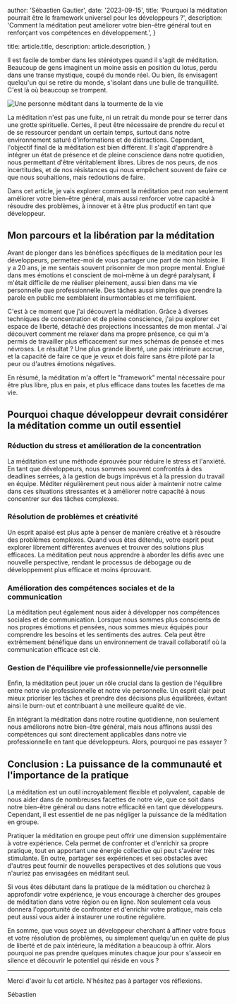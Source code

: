 
  author: 'Sébastien Gautier',
  date: '2023-09-15',
  title:
    'Pourquoi la méditation pourrait être le framework universel pour les développeurs ?',
  description:
    'Comment la méditation peut améliorer votre bien-être général tout en renforçant vos compétences en développement.',
}

  title: article.title,
  description: article.description,
}


Il est facile de tomber dans les stéréotypes quand il s'agit de méditation. Beaucoup de gens imaginent un moine assis en position du lotus, perdu dans une transe mystique, coupé du monde réel. Ou bien, ils envisagent quelqu'un qui se retire du monde, s'isolant dans une bulle de tranquillité. C'est là où beaucoup se trompent.

<Image
  src={meditationImage}
  alt="Une personne méditant dans la tourmente de la vie"
/>

La méditation n'est pas une fuite, ni un retrait du monde pour se terrer dans une grotte spirituelle. Certes, il peut être nécessaire de prendre du recul et de se ressourcer pendant un certain temps, surtout dans notre environnement saturé d'informations et de distractions. Cependant, l'objectif final de la méditation est bien différent. Il s'agit d'apprendre à intégrer un état de présence et de pleine conscience dans notre quotidien, nous permettant d'être véritablement libres. Libres de nos peurs, de nos incertitudes, et de nos résistances qui nous empêchent souvent de faire ce que nous souhaitions, mais redoutions de faire.

Dans cet article, je vais explorer comment la méditation peut non seulement améliorer votre bien-être général, mais aussi renforcer votre capacité à résoudre des problèmes, à innover et à être plus productif en tant que développeur.

## Mon parcours et la libération par la méditation

Avant de plonger dans les bénéfices spécifiques de la méditation pour les développeurs, permettez-moi de vous partager une part de mon histoire. Il y a 20 ans, je me sentais souvent prisonnier de mon propre mental. Englué dans mes émotions et conscient de moi-même à un degré paralysant, il m'était difficile de me réaliser pleinement, aussi bien dans ma vie personnelle que professionnelle. Des tâches aussi simples que prendre la parole en public me semblaient insurmontables et me terrifiaient.

C'est à ce moment que j'ai découvert la méditation. Grâce à diverses techniques de concentration et de pleine conscience, j'ai pu explorer cet espace de liberté, détaché des projections incessantes de mon mental. J'ai découvert comment me relaxer dans ma propre présence, ce qui m'a permis de travailler plus efficacement sur mes schémas de pensée et mes névroses. Le résultat ? Une plus grande liberté, une paix intérieure accrue, et la capacité de faire ce que je veux et dois faire sans être piloté par la peur ou d'autres émotions négatives.

En résumé, la méditation m'a offert le "framework" mental nécessaire pour être plus libre, plus en paix, et plus efficace dans toutes les facettes de ma vie.

## Pourquoi chaque développeur devrait considérer la méditation comme un outil essentiel

### Réduction du stress et amélioration de la concentration

La méditation est une méthode éprouvée pour réduire le stress et l'anxiété. En tant que développeurs, nous sommes souvent confrontés à des deadlines serrées, à la gestion de bugs imprévus et à la pression du travail en équipe. Méditer régulièrement peut nous aider à maintenir notre calme dans ces situations stressantes et à améliorer notre capacité à nous concentrer sur des tâches complexes.

### Résolution de problèmes et créativité

Un esprit apaisé est plus apte à penser de manière créative et à résoudre des problèmes complexes. Quand vous êtes détendu, votre esprit peut explorer librement différentes avenues et trouver des solutions plus efficaces. La méditation peut nous apprendre à aborder les défis avec une nouvelle perspective, rendant le processus de débogage ou de développement plus efficace et moins éprouvant.

### Amélioration des compétences sociales et de la communication

La méditation peut également nous aider à développer nos compétences sociales et de communication. Lorsque nous sommes plus conscients de nos propres émotions et pensées, nous sommes mieux équipés pour comprendre les besoins et les sentiments des autres. Cela peut être extrêmement bénéfique dans un environnement de travail collaboratif où la communication efficace est clé.

### Gestion de l'équilibre vie professionnelle/vie personnelle

Enfin, la méditation peut jouer un rôle crucial dans la gestion de l'équilibre entre notre vie professionnelle et notre vie personnelle. Un esprit clair peut mieux prioriser les tâches et prendre des décisions plus équilibrées, évitant ainsi le burn-out et contribuant à une meilleure qualité de vie.

En intégrant la méditation dans notre routine quotidienne, non seulement nous améliorons notre bien-être général, mais nous affinons aussi des compétences qui sont directement applicables dans notre vie professionnelle en tant que développeurs. Alors, pourquoi ne pas essayer ?

## Conclusion : La puissance de la communauté et l'importance de la pratique

La méditation est un outil incroyablement flexible et polyvalent, capable de nous aider dans de nombreuses facettes de notre vie, que ce soit dans notre bien-être général ou dans notre efficacité en tant que développeurs. Cependant, il est essentiel de ne pas négliger la puissance de la méditation en groupe.

Pratiquer la méditation en groupe peut offrir une dimension supplémentaire à votre expérience. Cela permet de confronter et d'enrichir sa propre pratique, tout en apportant une énergie collective qui peut s'avérer très stimulante. En outre, partager ses expériences et ses obstacles avec d'autres peut fournir de nouvelles perspectives et des solutions que vous n'auriez pas envisagées en méditant seul.

Si vous êtes débutant dans la pratique de la méditation ou cherchez à approfondir votre expérience, je vous encourage à chercher des groupes de méditation dans votre région ou en ligne. Non seulement cela vous donnera l'opportunité de confronter et d'enrichir votre pratique, mais cela peut aussi vous aider à instaurer une routine régulière.

En somme, que vous soyez un développeur cherchant à affiner votre focus et votre résolution de problèmes, ou simplement quelqu'un en quête de plus de liberté et de paix intérieure, la méditation a beaucoup à offrir. Alors pourquoi ne pas prendre quelques minutes chaque jour pour s'asseoir en silence et découvrir le potentiel qui réside en vous ?

---

Merci d'avoir lu cet article. N'hésitez pas à partager vos réflexions.

Sébastien

